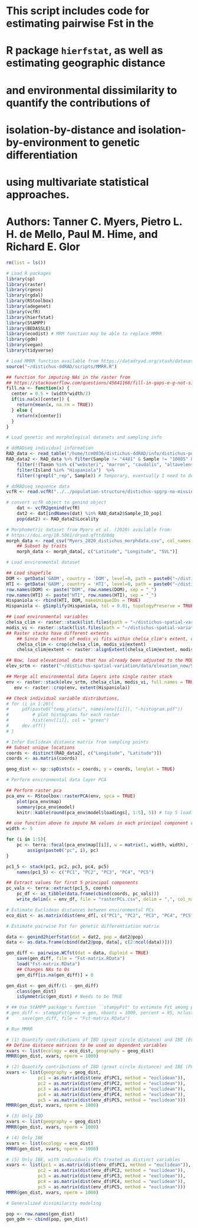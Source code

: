 ######################################################################################
# This script includes code for estimating pairwise Fst in the 
# R package `hierfstat`, as well as estimating geographic distance 
# and environmental dissimilarity to quantify the contributions of
# isolation-by-distance and isolation-by-environment to genetic differentiation
# using multivariate statistical approaches.
# Authors: Tanner C. Myers, Pietro L. H. de Mello, Paul M. Hime, and Richard E. Glor
######################################################################################

```r
rm(list = ls())

# Load R packages
library(sp)
library(raster)
library(rgeos)
library(rgdal)
library(RStoolbox)
library(adegenet)
library(vcfR)
library(hierfstat)
library(StAMPP)
library(BEDASSLE)
library(ecodist) # MRM function may be able to replace MMRR
library(gdm)
library(vegan)
library(tidyverse)

# Load MMRR function available from https://datadryad.org/stash/dataset/doi:10.5061%2Fdryad.kt71r
source("~/distichus-ddRAD/scripts/MMRR.R")

## function for imputing NAs in the raster from 
## https://stackoverflow.com/questions/45641168/fill-in-gaps-e-g-not-single-cells-of-na-values-in-raster-using-a-neighborhood
fill.na <- function(x) {
  center = 0.5 + (width*width/2)
  if(is.na(x)[center]) {
    return(mean(x, na.rm = TRUE))
  } else {
    return(x[center])
  }
}
```

```r
# Load genetic and morphological datasets and sampling info

# ddRADseq individual information
RAD_data <- read_table("/home/tcm0036/distichus-ddRAD/info/distichus-popmap-cleaned-master.tsv", col_names = TRUE)
RAD_data2 <- RAD_data %>% filter(Sample != "4481" & Sample != "10085" & Sample != "10086") %>%
    filter(!(Taxon %in% c("websteri", "marron", "caudalis", "altavelensis"))) %>%
    filter(Island %in% "Hispaniola")  %>%
    filter(!grepl("_rep", Sample)) # Temporary, eventually I need to deal with the technical replicates in the dataset

# ddRADseq sequence data
vcfR <- read.vcfR("../../population-structure/distichus-spgrp-no-missing-LD-pruned-informative-names.vcf")

# convert vcfR object to genind object
    dat <- vcfR2genind(vcfR)
    dat2 <- dat[indNames(dat) %in% RAD_data2$Sample_ID_pop]
    pop(dat2) <- RAD_data2$Locality

# Morphometric dataset from Myers et al. (2020) available from:
# https://doi.org/10.5061/dryad.qfttdz0dq
morph_data <- read_csv("Myers_2020_distichus_morphdata.csv", col_names = TRUE)
    ## Subset by traits
    morph_data <- morph_data[, c("Latitude", "Longitude", "SVL")]
```

```r
# Load environmental dataset

## Load shapefile
DOM <- getData('GADM', country = 'DOM', level=0, path = paste0("~/distichus-spatial-variation/data/shape-files/"), download = F)
HTI <- getData('GADM', country = 'HTI', level=0, path = paste0("~/distichus-spatial-variation/data/shape-files/"), download =F)
row.names(DOM) <- paste("DOM", row.names(DOM), sep = "_")
row.names(HTI) <- paste("HTI", row.names(HTI), sep = "_")
Hispaniola <- rbind(HTI, DOM, makeUniqueIDs = TRUE)
Hispaniola <- gSimplify(Hispaniola, tol = 0.01, topologyPreserve = TRUE)

## Load environmental variables
chelsa_clim <- raster::stack(list.files(path = "~/distichus-spatial-variation/data/chelsa_new/", pattern = ".asc", full.names = TRUE))
modis_vi <- raster::stack(list.files(path = "~/distichus-spatial-variation/data/MODIS_new/", pattern = ".asc", full.names = TRUE))
## Raster stacks have different extents
    ## Since the extent of modis_vi fits within chelsa_clim's extent, crop chelsa_clim
    chelsa_clim <- crop(chelsa_clim, modis_vi@extent)
    chelsa_clim@extent <- raster::alignExtent(chelsa_clim@extent, modis_vi)

## Now, load elevational data that has already been adjusted to the MODIS variable extent
elev_srtm <- raster("~/distichus-spatial-variation/data/elevation_new/SRTM_elevation_1km.asc")

## Merge all environmental data layers into single raster stack
env <- raster::stack(elev_srtm, chelsa_clim, modis_vi, full.names = TRUE)
   env <- raster::crop(env, extent(Hispaniola))

## Check individual variable distributions,
# for (i in 1:20){
#     pdf(paste0("temp_plots/", names(env[[i]]), "-histogram.pdf"))
#         # plot histograms for each raster
#         hist(env[[i]], col = "green")
#     dev.off()
# }
```

```r
# Infer Euclidean distance matrix from sampling points
## Subset unique locations
coords <- distinct(RAD_data2[, c("Longitude", "Latitude")])
coords <- as.matrix(coords)

geog_dist <- sp::spDists(x = coords, y = coords, longlat = TRUE)
```

```r
# Perform environmental data layer PCA

## Perform raster pca
pca_env <- RStoolbox::rasterPCA(env, spca = TRUE)
    plot(pca_env$map)
    summary(pca_env$model)
    knitr::kable(round(pca_env$model$loadings[, 1:5], 5)) # top 5 loadings

## use function above to impute NA values in each principal component raster
width <- 5

for (i in 1:5){
    pc <- terra::focal(pca_env$map[[i]], w = matrix(1, width, width), fun = fill.na, na.rm = FALSE, pad = TRUE)
        assign(paste0("pc", i), pc)
}

pc1_5 <- stack(pc1, pc2, pc3, pc4, pc5)
    names(pc1_5) <- c("PC1", "PC2", "PC3", "PC4", "PC5")

## Extract values for first 5 principal components
pc_vals <- terra::extract(pc1_5, coords)
    pc_df <- as_tibble(data.frame(cbind(coords, pc_vals)))
    write_delim(x = env_df, file = "rasterPCs.csv", delim = ",", col_names = TRUE)

```

```r
# Estimate Euclidean distances between environmental PCs
eco_dist <- as.matrix(dist(env_df[, c("PC1", "PC2", "PC3", "PC4", "PC5")]), method = "euclidean")

```

```r
# Estimate pairwise Fst for genetic differentiation matrix

data <- genind2hierfstat(dat = dat2, pop = dat2@pop)
data <- as.data.frame(cbind(dat2@pop, data[, c(2:ncol(data))]))

gen_diff <- pairwise.WCfst(dat = data, diploid = TRUE)
    save(gen_diff, file = "Fst-matrix.RData")
    load("Fst-matrix.RData")
    ## Changes NAs to 0s
    gen_diff[is.na(gen_diff)] = 0

gen_dist <- gen_diff/(1 - gen_diff)
    class(gen_dist)
    isSymmetric(gen_dist) # Needs to be TRUE

# ## Use StAMPP package's function ``stamppFst" to estimate Fst among populations in genlight object
# gen_diff <- stamppFst(geno = gen, nboots = 1000, percent = 95, nclusters = 1)
#     save(gen_diff, file = "Fst-matrix.RData")
```

```r
# Run MMRR

# (1) Quantify contributions of IBD (great circle distance) and IBE (Euclidean distances between 5 environmental PCs in aggregate)
## Define distance matrices to be used as dependent variables
xvars <- list(ecology = eco_dist, geography = geog_dist)
MMRR(gen_dist, xvars, nperm = 1000)

# (2) Quantify contributions of IBD (great circle distance) and IBE (PCs disaggregated)
xvars <- list(geography = geog_dist,
            pc1 = as.matrix(dist(env_df$PC1, method = "euclidean")),
            pc2 = as.matrix(dist(env_df$PC2, method = "euclidean")),
            pc3 = as.matrix(dist(env_df$PC3, method = "euclidean")),
            pc4 = as.matrix(dist(env_df$PC4, method = "euclidean")),
            pc5 = as.matrix(dist(env_df$PC5, method = "euclidean")))
MMRR(gen_dist, xvars, nperm = 1000)

# (3) Only IBD
xvars <- list(geography = geog_dist)
MMRR(gen_dist, xvars, nperm = 1000)

# (4) Only IBE
xvars <- list(ecology = eco_dist)
MMRR(gen_dist, xvars, nperm = 1000)

# (5) Only IBE, with individuals PCs treated as distinct variables
xvars <- list(pc1 = as.matrix(dist(env_df$PC1, method = "euclidean")),
            pc2 = as.matrix(dist(env_df$PC2, method = "euclidean")),
            pc3 = as.matrix(dist(env_df$PC3, method = "euclidean")),
            pc4 = as.matrix(dist(env_df$PC4, method = "euclidean")),
            pc5 = as.matrix(dist(env_df$PC5, method = "euclidean")))
MMRR(gen_dist, xvars, nperm = 1000)
```

```r
# Generalized dissimilarity modeling

pop <- row.names(gen_dist)
gen_gdm <- cbind(pop, gen_dist)

```